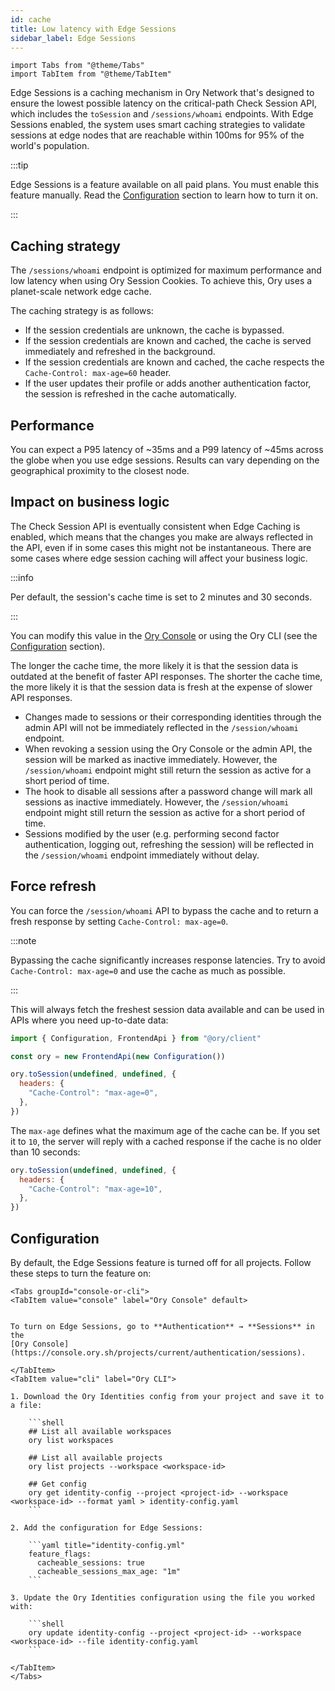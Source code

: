 ```yaml
---
id: cache
title: Low latency with Edge Sessions
sidebar_label: Edge Sessions
---
```


```mdx-code-block
import Tabs from "@theme/Tabs"
import TabItem from "@theme/TabItem"
```

Edge Sessions is a caching mechanism in Ory Network that's designed to ensure the lowest possible latency on the critical-path
Check Session API, which includes the `toSession` and `/sessions/whoami` endpoints. With Edge Sessions enabled, the system uses
smart caching strategies to validate sessions at edge nodes that are reachable within 100ms for 95% of the world's population.

:::tip

Edge Sessions is a feature available on all paid plans. You must enable this feature manually. Read the
[Configuration](#configuration) section to learn how to turn it on.

:::

## Caching strategy

The `/sessions/whoami` endpoint is optimized for maximum performance and low latency when using Ory Session Cookies. To achieve
this, Ory uses a planet-scale network edge cache.

The caching strategy is as follows:

- If the session credentials are unknown, the cache is bypassed.
- If the session credentials are known and cached, the cache is served immediately and refreshed in the background.
- If the session credentials are known and cached, the cache respects the `Cache-Control: max-age=60` header.
- If the user updates their profile or adds another authentication factor, the session is refreshed in the cache automatically.

## Performance

You can expect a P95 latency of ~35ms and a P99 latency of ~45ms across the globe when you use edge sessions. Results can vary
depending on the geographical proximity to the closest node.

## Impact on business logic

The Check Session API is eventually consistent when Edge Caching is enabled, which means that the changes you make are always
reflected in the API, even if in some cases this might not be instantaneous. There are some cases where edge session caching will
affect your business logic.

:::info

Per default, the session's cache time is set to 2 minutes and 30 seconds.

:::

You can modify this value in the [Ory Console](https://console.ory.sh/projects/current/authentication/sessions) or using the Ory
CLI (see the [Configuration](#configuration) section).

The longer the cache time, the more likely it is that the session data is outdated at the benefit of faster API responses. The
shorter the cache time, the more likely it is that the session data is fresh at the expense of slower API responses.

- Changes made to sessions or their corresponding identities through the admin API will not be immediately reflected in the
  `/session/whoami` endpoint.
- When revoking a session using the Ory Console or the admin API, the session will be marked as inactive immediately. However, the
  `/session/whoami` endpoint might still return the session as active for a short period of time.
- The hook to disable all sessions after a password change will mark all sessions as inactive immediately. However, the
  `/session/whoami` endpoint might still return the session as active for a short period of time.
- Sessions modified by the user (e.g. performing second factor authentication, logging out, refreshing the session) will be
  reflected in the `/session/whoami` endpoint immediately without delay.

## Force refresh

You can force the `/session/whoami` API to bypass the cache and to return a fresh response by setting `Cache-Control: max-age=0`.

:::note

Bypassing the cache significantly increases response latencies. Try to avoid `Cache-Control: max-age=0` and use the cache as much
as possible.

:::

This will always fetch the freshest session data available and can be used in APIs where you need up-to-date data:

```js
import { Configuration, FrontendApi } from "@ory/client"

const ory = new FrontendApi(new Configuration())

ory.toSession(undefined, undefined, {
  headers: {
    "Cache-Control": "max-age=0",
  },
})
```

The `max-age` defines what the maximum age of the cache can be. If you set it to `10`, the server will reply with a cached
response if the cache is no older than 10 seconds:

```js
ory.toSession(undefined, undefined, {
  headers: {
    "Cache-Control": "max-age=10",
  },
})
```

## Configuration

By default, the Edge Sessions feature is turned off for all projects. Follow these steps to turn the feature on:

````mdx-code-block
<Tabs groupId="console-or-cli">
<TabItem value="console" label="Ory Console" default>


To turn on Edge Sessions, go to **Authentication** → **Sessions** in the
[Ory Console](https://console.ory.sh/projects/current/authentication/sessions).

</TabItem>
<TabItem value="cli" label="Ory CLI">

1. Download the Ory Identities config from your project and save it to a file:

    ```shell
    ## List all available workspaces
    ory list workspaces

    ## List all available projects
    ory list projects --workspace <workspace-id>

    ## Get config
    ory get identity-config --project <project-id> --workspace <workspace-id> --format yaml > identity-config.yaml
    ```

2. Add the configuration for Edge Sessions:

    ```yaml title="identity-config.yml"
    feature_flags:
      cacheable_sessions: true
      cacheable_sessions_max_age: "1m"
    ```

3. Update the Ory Identities configuration using the file you worked with:

    ```shell
    ory update identity-config --project <project-id> --workspace <workspace-id> --file identity-config.yaml
    ```

</TabItem>
</Tabs>
````
